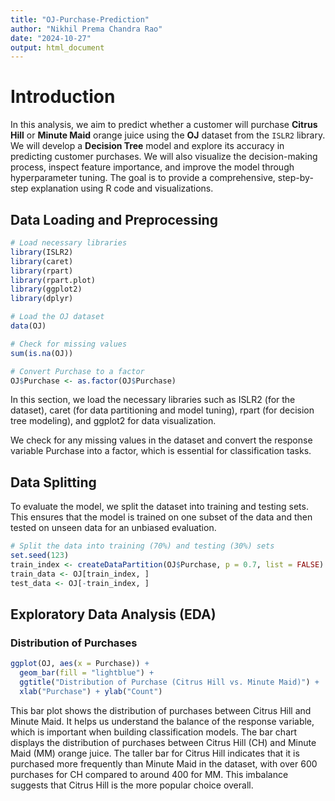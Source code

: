 ```yaml
---
title: "OJ-Purchase-Prediction"
author: "Nikhil Prema Chandra Rao"
date: "2024-10-27"
output: html_document
---
```


# Introduction

In this analysis, we aim to predict whether a customer will purchase **Citrus Hill** or **Minute
Maid** orange juice using the **OJ** dataset from the `ISLR2` library. We will develop a **Decision
Tree** model and explore its accuracy in predicting customer purchases. We will also visualize the
decision-making process, inspect feature importance, and improve the model through hyperparameter
tuning. The goal is to provide a comprehensive, step-by-step explanation using R code and
visualizations.

## Data Loading and Preprocessing

```r
# Load necessary libraries
library(ISLR2)
library(caret)
library(rpart)
library(rpart.plot)
library(ggplot2)
library(dplyr)

# Load the OJ dataset
data(OJ)

# Check for missing values
sum(is.na(OJ))

# Convert Purchase to a factor
OJ$Purchase <- as.factor(OJ$Purchase)
```

In this section, we load the necessary libraries such as ISLR2 (for the dataset), caret (for data
partitioning and model tuning), rpart (for decision tree modeling), and ggplot2 for data
visualization.

We check for any missing values in the dataset and convert the response variable Purchase into a
factor, which is essential for classification tasks.

## Data Splitting

To evaluate the model, we split the dataset into training and testing sets. This ensures that the
model is trained on one subset of the data and then tested on unseen data for an unbiased
evaluation.

```r
# Split the data into training (70%) and testing (30%) sets
set.seed(123)
train_index <- createDataPartition(OJ$Purchase, p = 0.7, list = FALSE)
train_data <- OJ[train_index, ]
test_data <- OJ[-train_index, ]
```

## Exploratory Data Analysis (EDA)

### Distribution of Purchases

```r
ggplot(OJ, aes(x = Purchase)) +
  geom_bar(fill = "lightblue") +
  ggtitle("Distribution of Purchase (Citrus Hill vs. Minute Maid)") +
  xlab("Purchase") + ylab("Count")
```

This bar plot shows the distribution of purchases between Citrus Hill and Minute Maid. It helps us
understand the balance of the response variable, which is important when building classification
models. The bar chart displays the distribution of purchases between Citrus Hill (CH) and Minute
Maid (MM) orange juice. The taller bar for Citrus Hill indicates that it is purchased more
frequently than Minute Maid in the dataset, with over 600 purchases for CH compared to around 400
for MM. This imbalance suggests that Citrus Hill is the more popular choice overall.

